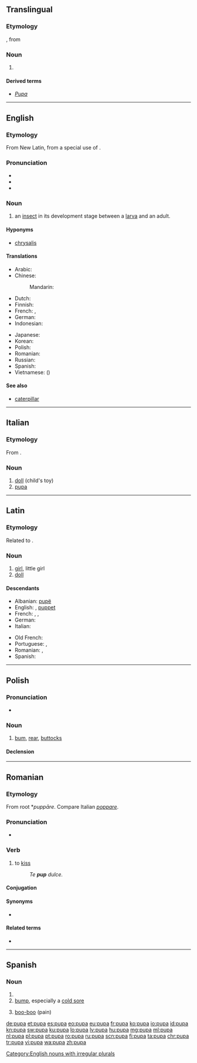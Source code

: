 {{also|Pupa|púpa}}
==Translingual==
{{rft}}

=== Etymology ===
{{etyl|NL.|mul}}, from {{etyl|la|mul}}

===Noun===
{{head|mul|noun}}

# {{non-gloss definition|lang=mul|Used as a specific epithet}}

====Derived terms====
* ''[[Pupa]]''

----

==English==

===Etymology===
From New Latin, from a special use of {{etyl|la|en}} {{term|pupa|lang=la}}.

===Pronunciation===
* {{IPA|/ˈpjuːpə/}}
* {{audio|en-us-pupa.ogg|Audio (US)}}
* {{rhymes|uːpə}}

===Noun===
{{en-noun|s|pupae|pupæ}}

# an [[insect]] in its development stage between a [[larva]] and an adult.

====Hyponyms====
* [[chrysalis]]

====Translations====
{{trans-top|insect}}
* Arabic: {{t|ar|خادرة|f|tr=khaadira}}
* Chinese:
*: Mandarin: {{t+|cmn|蛹|tr=yǒng|sc=Hani}}
* Dutch: {{t+|nl|pop|f}}
* Finnish: {{t+|fi|kotelo}}
* French: {{t+|fr|chrysalide|f}}, {{t+|fr|nymphe|f}}
* German: {{t+|de|Puppe|f}}
* Indonesian: {{t+|id|kepompong}}
{{trans-mid}}
* Japanese: {{t+|ja|蛹|tr=さなぎ, sanagi}}
* Korean: {{t|ko|번데기|tr=beondegi}}
* Polish: {{t+|pl|poczwarka|f}}
* Romanian: {{t+|ro|pupă|f}}
* Russian: {{t+|ru|куколка|f|tr=kúkolka}}
* Spanish: {{t|es|crisálida|f}}
* Vietnamese: {{t+|vi|nhộng}} ({{t+|vi|蛹}})
{{trans-bottom}}

====See also====
* [[caterpillar]]

[[Category:English nouns with irregular plurals]]

----

==Italian==

===Etymology===
From {{etyl|la|it}} {{term|pupa|lang=la}}.

===Noun===
{{it-noun|f}}

# [[doll]] (child's toy)
# [[#English|pupa]]

----

==Latin==
===Etymology===
Related to {{term|puer||child|lang=la}}.

===Noun===
{{head|la|noun}}

# [[girl]], little girl
# [[doll]]

====Descendants====
{{top2}}
* Albanian: [[pupë]]
* English: {{l|en|pupa}}, [[puppet]]
* French: {{l|fr|pupe}}, {{l|fr|poupée}}, {{l|fr|poupin}}
* German: {{l|de|Puppe}}
* Italian: {{l|it|pupa}}
{{mid2}}
* Old French: {{l|fro|poupette}}
* Portuguese: {{l|pt|pupa}}, {{l|pt|popa}}
* Romanian: {{l|ro|pupă}}, {{l|ro|păpușă}}
* Spanish: {{l|es|pupa}}
{{bottom}}

----

==Polish==

===Pronunciation===
* {{IPA|[ˈpupa]|lang=pl}}

===Noun===
{{pl-noun|f}}

# [[bum]], [[rear]], [[buttocks]]

====Declension====
{{pl-decl-noun-f|pu|p}}
----

==Romanian==

===Etymology===
From {{etyl|la|ro}} root *''puppāre''. Compare Italian ''[[poppare]]''.

===Pronunciation===
* {{IPA|[puˈpa]|lang=ro}}

===Verb===
{{ro-verb|conj=1|pupă|pupat}}

# {{context|informal|transitive|or reflexive with accusative|lang=ro}} to [[kiss]]
#: ''Te '''pup''' dulce.''

====Conjugation====
{{ro-conj-a|pup}}

====Synonyms====
* {{l|ro|săruta}}

====Related terms====
* {{l|ro|pup}}
----
==Spanish==

===Noun===
{{es-noun|f}}

# {{l|es|pupa}}
# [[bump]], especially a [[cold sore]]
# {{context|childish|lang=es}} [[boo-boo]] (pain)

[[de:pupa]]
[[et:pupa]]
[[es:pupa]]
[[eo:pupa]]
[[eu:pupa]]
[[fr:pupa]]
[[ko:pupa]]
[[io:pupa]]
[[id:pupa]]
[[kn:pupa]]
[[sw:pupa]]
[[ku:pupa]]
[[lo:pupa]]
[[lv:pupa]]
[[hu:pupa]]
[[mg:pupa]]
[[ml:pupa]]
[[nl:pupa]]
[[pl:pupa]]
[[pt:pupa]]
[[ro:pupa]]
[[ru:pupa]]
[[scn:pupa]]
[[fi:pupa]]
[[ta:pupa]]
[[chr:pupa]]
[[tr:pupa]]
[[vi:pupa]]
[[wa:pupa]]
[[zh:pupa]]